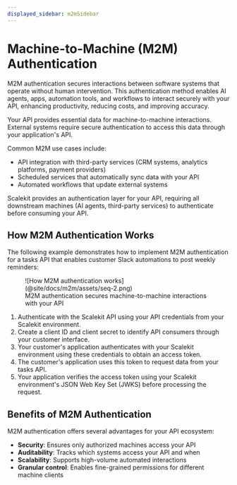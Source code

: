 ```yaml
---
displayed_sidebar: m2mSidebar
---
```


# Machine-to-Machine (M2M) Authentication

M2M authentication secures interactions between software systems that operate without human intervention. This authentication method enables AI agents, apps, automation tools, and workflows to interact securely with your API, enhancing productivity, reducing costs, and improving accuracy.

Your API provides essential data for machine-to-machine interactions. External systems require secure authentication to access this data through your application's API.

Common M2M use cases include:

- API integration with third-party services (CRM systems, analytics platforms, payment providers)
- Scheduled services that automatically sync data with your API
- Automated workflows that update external systems

Scalekit provides an authentication layer for your API, requiring all downstream machines (AI agents, third-party services) to authenticate before consuming your API.

## How M2M Authentication Works

The following example demonstrates how to implement M2M authentication for a tasks API that enables customer Slack automations to post weekly reminders:

<figure>
  ![How M2M authentication works](@site/docs/m2m/assets/seq-2.png)
  <figcaption>M2M authentication secures machine-to-machine interactions with your API</figcaption>
</figure>

1. Authenticate with the Scalekit API using your API credentials from your Scalekit environment.
2. Create a client ID and client secret to identify API consumers through your customer interface.
3. Your customer's application authenticates with your Scalekit environment using these credentials to obtain an access token.
4. The customer's application uses this token to request data from your tasks API.
5. Your application verifies the access token using your Scalekit environment's JSON Web Key Set (JWKS) before processing the request.

## Benefits of M2M Authentication

M2M authentication offers several advantages for your API ecosystem:

- **Security**: Ensures only authorized machines access your API
- **Auditability**: Tracks which systems access your API and when
- **Scalability**: Supports high-volume automated interactions
- **Granular control**: Enables fine-grained permissions for different machine clients

